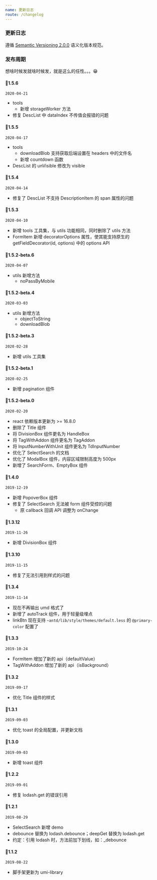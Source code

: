 ```yaml
---
name: 更新日志
route: /changelog
---
```


### 更新日志

遵循 [Semantic Versioning 2.0.0](https://semver.org/lang/zh-CN/) 语义化版本规范。

### 发布周期

想啥时候发就啥时候发，就是这么的任性。。。😁

#### 🚀1.5.6

`2020-04-21`

- tools
  - 新增 storageWorker 方法
- 修复 DescList 中 dataIndex 不传值会报错的问题

#### 🚀1.5.5

`2020-04-17`

- tools
  - downloadBlob 支持获取后端设置在 headers 中的文件名
  - 新增 countdown 函数
- DescList 的 unVisible 修改为 visible

#### 🚀1.5.4

`2020-04-14`

- 修复了 DescList 不支持 DescriptionItem 的 span 属性的问题

#### 🚀1.5.3

`2020-04-10`

- 新增 tools 工具集，与 utils 功能相同，同时删除了 utils 方法
- FormItem 新增 decoratorOptions 属性，使其能支持原生的 getFieldDecorator(id, options) 中的 options API

#### 🚀1.5.2-beta.6

`2020-04-07`

- utils 新增方法
  - noPassByMobile

#### 🚀1.5.2-beta.4

`2020-03-03`

- utils 新增方法
  - objectToString
  - downloadBlob

#### 🚀1.5.2-beta.3

`2020-02-28`

- 新增 utils 工具集

#### 🚀1.5.2-beta.1

`2020-02-25`

- 新增 pagination 组件

#### 🚀1.5.2-beta.0

`2020-02-20`

- react 依赖版本更新为 >= 16.8.0
- 删除了 Title 组件
- 将 DivisionBox 组件更名为 HandleBox
- 将 TagWithAddon 组件更名为 TagAddon
- 将 InputNumberWithUnit 组件更名为 TdInputNumber
- 优化了 SelectSearch 的文档
- 优化了 ModalBox 组件，内容区域限制高度为 500px
- 新增了 SearchForm、EmptyBox 组件

#### 🚀1.4.0

`2019-12-19`

- 新增 PopoverBox 组件
- 修复了 SelectSearch 无法被 form 组件受控的问题
  - 原 callback 回调 API 调整为 onChange

#### 🚀1.3.12

`2019-11-26`

- 新增 DivisionBox 组件

#### 🚀1.3.10

`2019-11-15`

- 修复了无法引用到样式的问题

#### 🚀1.3.4

`2019-11-14`

- 现在不再输出 umd 格式了
- 新增了 autoTrack 组件，用于轻量级埋点
- linkBtn 现在支持 `~antd/lib/style/themes/default.less` 的 `@primary-color` 配置了

#### 🚀1.3.3

`2019-10-24`

- FormItem 增加了新的 api（defaultValue）
- TagWithAddon 增加了新的 api（isBackground）

#### 🚀1.3.2

`2019-09-17`

- 优化 Title 组件的样式

#### 🚀1.3.1

`2019-09-03`

- 优化 toast 的全局配置，并更新文档

#### 🚀1.3.0

`2019-09-03`

- 新增 toast 组件

#### 🚀1.2.2

`2019-09-01`

- 修复 lodash.get 的错误引用

#### 🚀1.2.1

`2019-08-29`

- SelectSearch 新增 demo
- debounce 替换为 lodash.debounce；deepGet 替换为 lodash.get
- 约定：引用 lodash 时，方法前加下划线，如：_debounce

#### 🚀1.1.2

`2019-08-22`

- 脚手架更新为 umi-library